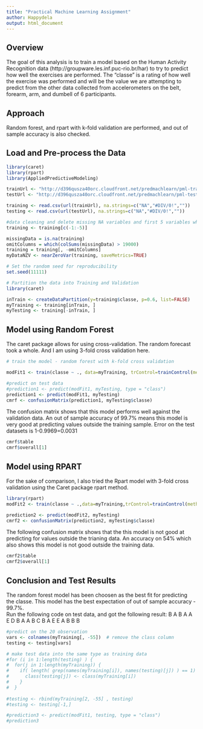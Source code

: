 ```yaml
---
title: "Practical Machine Learning Assignment"
author: Happydela
output: html_document
---
```


## Overview
The goal of this analysis is to train a model based on the Human Activity Recognition data (http://groupware.les.inf.puc-rio.br/har) to try to predict how well the exercises are performed.  The "classe" is a rating of how well the exercise was performed and will be the value we are attempting to predict from the other data collected from accelerometers on the belt, forearm, arm, and dumbell of 6 participants.

## Approach
Random forest, and rpart with k-fold validation are performed, and out of sample accuracy is also checked.

## Load and Pre-process the Data

```r
library(caret)
library(rpart)
library(AppliedPredictiveModeling)

trainUrl <- "http://d396qusza40orc.cloudfront.net/predmachlearn/pml-training.csv"
testUrl <- "http://d396qusza40orc.cloudfront.net/predmachlearn/pml-testing.csv"

training <- read.csv(url(trainUrl), na.strings=c("NA","#DIV/0!",""))
testing <- read.csv(url(testUrl), na.strings=c("NA","#DIV/0!",""))

#data cleaning and delete missing NA variables and first 5 variables which is not useful#
training <- training[c(-1:-5)]

missingData = is.na(training)
omitColumns = which(colSums(missingData) > 19000)
training = training[, -omitColumns]
myDataNZV <- nearZeroVar(training, saveMetrics=TRUE)

# Set the random seed for reproducibility
set.seed(11111)

# Partition the data into Training and Validation
library(caret)

inTrain <- createDataPartition(y=training$classe, p=0.6, list=FALSE)
myTraining <- training[inTrain, ]
myTesting <- training[-inTrain, ]

```

## Model using Random Forest
The caret package allows for using cross-validation. The random forecast took a whole. And I am using 3-fold cross validation here.  
```r
# train the model - random forest with k-fold cross validation

modFit1 <- train(classe ~ ., data=myTraining, trControl=trainControl(method = "cv", number = 3), method="rf")

#predict on test data
#prediction1 <- predict(modFit1, myTesting, type = "class")
prediction1 <- predict(modFit1, myTesting)
cmrf <- confusionMatrix(prediction1, myTesting$classe)
```
The confusion matrix shows that this model performs well against the validation data.  An out of sample accuracy of 99.7% means this model is very good at predicting values outside the training sample. Error on the test datasets is 1-0.9969=0.0031
```r
cmrf$table
cmrf$overall[1]
```

## Model using RPART
For the sake of comparison, I also tried the Rpart model with 3-fold cross validation using the Caret package rpart method.
```r
library(rpart)
modFit2 <- train(classe ~ .,data=myTraining,trControl=trainControl(method = "cv", number = 3),  method="rpart")

prediction2 <- predict(modFit2, myTesting)
cmrf2 <- confusionMatrix(prediction2, myTesting$classe)
```
The following confusion matrix shows that the this model is not good at predicting for values outside the trianing data.  An accuracy on 54% which also shows this model is not good outside the training data.
```r
cmrf2$table
cmrf2$overall[1]
```

## Conclusion and Test Results
The random forest model has been choosen as the best fit for predicting the classe.  This model has the best expectation of out of sample accuracy - 99.7%.  
Run the following code on test data, and got the following result:
 B  A  B  A  A  E  D  B  A  A  B  C  B  A  E  E  A  B  B  B 
```r
#predict on the 20 observation
vars <- colnames(myTraining[, -55])  # remove the class column
testing <- testing[vars]         

# make test data into the same type as training data
#for (i in 1:length(testing) ) {
#  for(j in 1:length(myTraining)) {
#    if( length( grep(names(myTraining[i]), names(testing)[j]) ) == 1)  {
#      class(testing[j]) <- class(myTraining[i])
#    }      
#  }      
  
#testing <- rbind(myTraining[2, -55] , testing)
#testing <- testing[-1,]

#prediction3 <- predict(modFit1, testing, type = "class")
#prediction3

```
